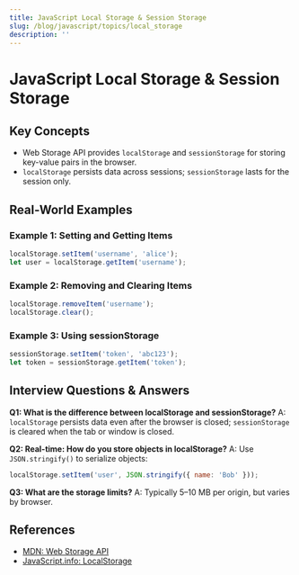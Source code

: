 ```yaml
---
title: JavaScript Local Storage & Session Storage
slug: /blog/javascript/topics/local_storage
description: ''
---
```

# JavaScript Local Storage & Session Storage

## Key Concepts
- Web Storage API provides `localStorage` and `sessionStorage` for storing key-value pairs in the browser.
- `localStorage` persists data across sessions; `sessionStorage` lasts for the session only.

## Real-World Examples

### Example 1: Setting and Getting Items
```javascript
localStorage.setItem('username', 'alice');
let user = localStorage.getItem('username');
```

### Example 2: Removing and Clearing Items
```javascript
localStorage.removeItem('username');
localStorage.clear();
```

### Example 3: Using sessionStorage
```javascript
sessionStorage.setItem('token', 'abc123');
let token = sessionStorage.getItem('token');
```

## Interview Questions & Answers

**Q1: What is the difference between localStorage and sessionStorage?**
A: `localStorage` persists data even after the browser is closed; `sessionStorage` is cleared when the tab or window is closed.

**Q2: Real-time: How do you store objects in localStorage?**
A: Use `JSON.stringify()` to serialize objects:
```javascript
localStorage.setItem('user', JSON.stringify({ name: 'Bob' }));
```

**Q3: What are the storage limits?**
A: Typically 5–10 MB per origin, but varies by browser.

## References
- [MDN: Web Storage API](https://developer.mozilla.org/en-US/docs/Web/API/Web_Storage_API)
- [JavaScript.info: LocalStorage](https://javascript.info/localstorage)
